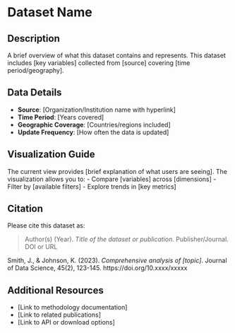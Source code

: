 # Dataset Name

## Description
A brief overview of what this dataset contains and represents. This dataset includes [key variables] collected from [source] covering [time period/geography].

## Data Details
- **Source**: [Organization/Institution name with hyperlink]
- **Time Period**: [Years covered]
- **Geographic Coverage**: [Countries/regions included]
- **Update Frequency**: [How often the data is updated]

## Visualization Guide
The current view provides [brief explanation of what users are seeing]. The visualization allows you to:
- Compare [variables] across [dimensions]
- Filter by [available filters]
- Explore trends in [key metrics]

## Citation
Please cite this dataset as:

> Author(s) (Year). *Title of the dataset or publication*. Publisher/Journal. DOI or URL

Smith, J., & Johnson, K. (2023). *Comprehensive analysis of [topic]*. Journal of Data Science, 45(2), 123-145. https://doi.org/10.xxxx/xxxxx

## Additional Resources
- [Link to methodology documentation]
- [Link to related publications]
- [Link to API or download options]

